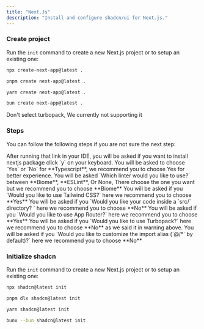 ```yaml
---
title: "Next.Js"
description: "Install and configure shadcn/ui for Next.js."
---
```


### Create project

Run the `init` command to create a new Next.js project or to setup an existing one:

<CodeGroup>

```bash npm
npx create-next-app@latest .
```

```bash pnpm
pnpm create next-app@latest .
```

```bash yarn
yarn create next-app@latest .
```

```bash bun
bun create next-app@latest .
```

</CodeGroup>

<Warning>Don't select turbopack, We currently not supporting it</Warning>

### Steps

You can follow the following steps if you are not sure the next step:

<Steps>
  <Step title="First Step">
    After running that link in your IDE, you will be asked if you want to
    install nextjs package click `y` on your keyboard.
  </Step>
  <Step title="Second Step">
    You will be asked to choose `Yes` or `No` for **Typescript**, we recommend
    you to choose Yes for better experience.
  </Step>
  <Step title="Third Step">
    You will be asked `Which linter would you like to use?` between **Biome**,
    **ESLint**, Or None, There choose the one you want but we recommend you to
    choose **Biome**
  </Step>
  <Step title="Forth Step">
    You will be asked if you `Would you like to use Tailwind CSS?` here we
    recommend you to choose **Yes**
  </Step>
  <Step title="Fifth Step">
    You will be asked if you `Would you like your code inside a `src/`
    directory? ` here we recommend you to choose **No**
  </Step>
  <Step title="Sixth Step">
    You will be asked if you `Would you like to use App Router?` here we
    recommend you to choose **Yes**
  </Step>
  <Step title="Seventh Step">
    You will be asked if you `Would you like to use Turbopack?` here we
    recommend you to choose **No** as we said it in warning above.
  </Step>
  <Step title="Last Step">
    You will be asked if you `Would you like to customize the import alias
    (`@/*` by default)?` here we recommend you to choose **No**
  </Step>
</Steps>

### Initialize shadcn

Run the `init` command to create a new Next.js project or to setup an existing one:

<CodeGroup>

```bash npm
npx shadcn@latest init
```

```bash pnpm
pnpm dlx shadcn@latest init
```

```bash yarn
yarn shadcn@latest init
```

```bash bun
bunx --bun shadcn@latest init
```

</CodeGroup>
